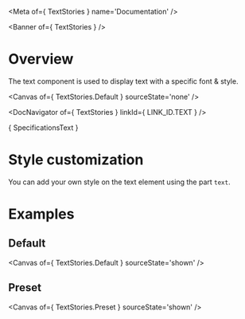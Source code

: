 
<Meta of={ TextStories } name='Documentation' />

<Banner of={ TextStories } />

# Overview

The text component is used to display text with a specific font & style.

<Canvas of={ TextStories.Default } sourceState='none' />

<DocNavigator of={ TextStories } linkId={ LINK_ID.TEXT } />

<Markdown> { SpecificationsText } </Markdown>

# Style customization

You can add your own style on the text element using the part `text`.

<Canvas of={TextStories.CustomCSS} sourceState='shown'/>

# Examples
## Default

<Canvas of={ TextStories.Default } sourceState='shown' />

## Preset

<Canvas of={ TextStories.Preset } sourceState='shown' />
